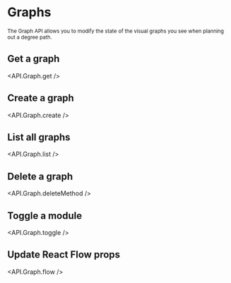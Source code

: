 
# Graphs

<sub>
  The Graph API allows you to modify the state of the visual graphs you see when
  planning out a degree path.
</sub>

## Get a graph

<API.Graph.get />

## Create a graph

<API.Graph.create />

## List all graphs

<API.Graph.list />

## Delete a graph

<API.Graph.deleteMethod />

## Toggle a module

<API.Graph.toggle />

## Update React Flow props

<API.Graph.flow />
